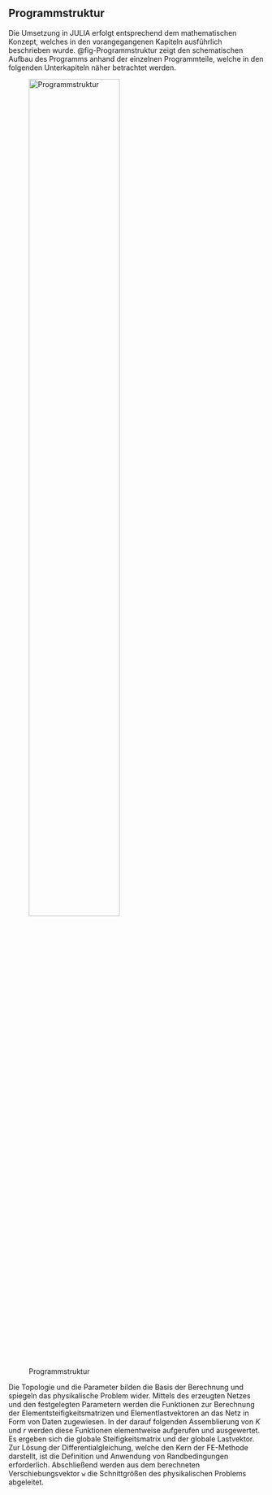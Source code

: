 ## Programmstruktur {#sec-programmstruktur}

Die Umsetzung in JULIA erfolgt entsprechend dem mathematischen Konzept, welches in den vorangegangenen Kapiteln ausführlich beschrieben wurde. @fig-Programmstruktur zeigt den schematischen Aufbau des Programms anhand der einzelnen Programmteile, welche in den folgenden Unterkapiteln näher betrachtet werden. 

![Programmstruktur](00-pics/Programmstruktur.png){#fig-Programmstruktur width=65%} 

Die Topologie und die Parameter bilden die Basis der Berechnung und spiegeln das physikalische Problem wider. Mittels des erzeugten Netzes und den festgelegten Parametern werden die Funktionen zur Berechnung der Elementsteifigkeitsmatrizen und Elementlastvektoren an das Netz in Form von Daten zugewiesen. In der darauf folgenden Assemblierung von $K$ und $r$ werden diese Funktionen elementweise aufgerufen und ausgewertet. Es ergeben sich die globale Steifigkeitsmatrix und der globale Lastvektor. Zur Lösung der Differentialgleichung, welche den Kern der FE-Methode darstellt, ist die Definition und Anwendung von Randbedingungen erforderlich. Abschließend werden aus dem berechneten Verschiebungsvektor `w` die Schnittgrößen des physikalischen Problems abgeleitet.






